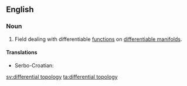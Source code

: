 ==English==

{{wikipedia}}

===Noun===
{{en-noun|-}}

# {{context|mathematics|lang=en}} Field dealing with differentiable [[function]]s on [[differentiable manifold]]s.

====Translations====
{{trans-top|differential topology}}
* Serbo-Croatian: {{t-|sh|diferencijalna topologija|f}}
{{trans-mid}}
{{trans-bottom}}

[[sv:differential topology]]
[[ta:differential topology]]